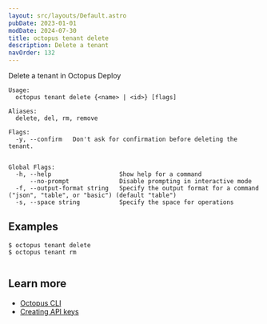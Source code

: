 ```yaml
---
layout: src/layouts/Default.astro
pubDate: 2023-01-01
modDate: 2024-07-30
title: octopus tenant delete
description: Delete a tenant
navOrder: 132
---
```


Delete a tenant in Octopus Deploy

```
Usage:
  octopus tenant delete {<name> | <id>} [flags]

Aliases:
  delete, del, rm, remove

Flags:
  -y, --confirm   Don't ask for confirmation before deleting the tenant.


Global Flags:
  -h, --help                   Show help for a command
      --no-prompt              Disable prompting in interactive mode
  -f, --output-format string   Specify the output format for a command ("json", "table", or "basic") (default "table")
  -s, --space string           Specify the space for operations

```

## Examples

<SamplesInstance />

```
$ octopus tenant delete
$ octopus tenant rm


```

## Learn more

- [Octopus CLI](/docs/octopus-rest-api/cli)
- [Creating API keys](/docs/octopus-rest-api/how-to-create-an-api-key)